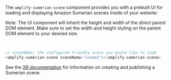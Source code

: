 The `amplify-sumerian-scene` component provides you with a prebuilt UI for loading and displaying Amazon Sumerian scenes inside of your website:

<Callout>

Note: The UI component will inherit the height and width of the direct parent DOM element. Make sure to set the width and height styling on the parent DOM element to your desired size.

</Callout>
</br>


```javascript
// sceneName: the configured friendly scene you would like to load
<amplify-sumerian-scene sceneName="scene1"></amplify-sumerian-scene>
```


See the [XR documentation](/lib/xr/getting-started) for information on creating and publishing a Sumerian scene.